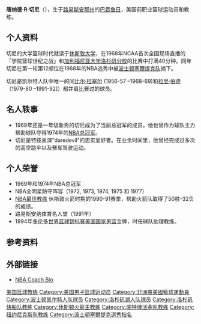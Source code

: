 {{noteTA
|G1=NBA
}}

{{Infobox NBA biography
| name         = 唐·切尼<br />Don Chaney
| nickname = Don, Duck
| image = 
| position = [[后卫|后卫]]
| height_ft = 6
| height_in = 5
| weight_lb = 210
| nationality = USA
| birth_date = {{birth date and age|1946|3|22}}
| birth_place = {{USA}}[[路易斯安那州|路易斯安那州]][[巴吞鲁日_(路易斯安那州)|巴吞鲁日]]
| highschool = 巴吞鲁日麦金利高中
| college = [[休斯敦大学|休斯敦大学]]
| draft_year   = 1968
| draft_round  = 1
| draft_pick   = 12
| draft_team = [[波士顿凯尔特人|波士顿凯尔特人]]
| career_start = 1968
| career_end   = 1980
| years1       = {{nbay|1968|start}}–{{nbay|1974|end}}
| team1        = [[波士顿凯尔特人|波士顿凯尔特人]]
| years2       = 1975–1976
| team2        = [[圣路易斯灵魂队|圣路易斯灵魂队]]
| years3       = {{nbay|1976|start}}–{{nbay|1977|start}}
| team3        = [[洛杉矶湖人|洛杉矶湖人]]
| years4       = {{nbay|1977|start}}–{{nbay|1979|start}}
| team4        = 波士顿凯尔特人
| cyears1      = {{nbay|1984|start}}–{{nbay|1986|end}}
| cteam1       = [[洛杉矶快船|洛杉矶快船]]
| cyears2      = {{nbay|1988|start}}–{{nbay|1991|end}}
| cteam2       = [[休斯敦火箭|休斯敦火箭]]
| cyears3      = {{nbay|1993|start}}–{{nbay|1994|end}}
| cteam3       = [[底特律活塞|底特律活塞]]
| cyears4      = {{nbay|2001|start}}–{{nbay|2003|end}}
| cteam4       = [[纽约尼克斯|纽约尼克斯]]
| awards =
}}

'''唐纳德·R·切尼'''（{{lang-en|'''Donald R. Chaney'''}}{{bd|1946年|3月22日|}}），生于[[路易斯安那州|路易斯安那州]]的[[巴吞鲁日_(路易斯安那州)|巴吞鲁日]]，美国前职业篮球运动员和教练。

== 个人资料 ==
切尼的大学篮球时代就读于[[休斯敦大学|休斯敦大学]]，在1968年NCAA首次全国现场直播的「学院篮球世纪之战」和[[加利福尼亚大学洛杉矶分校|加利福尼亚大学洛杉矶分校]]的比赛中打满40分钟。同年切尼在第一轮第12顺位在1968年的NBA选秀中被[[波士顿塞爾提克队|波士顿塞爾提克队]]摘下。

切尼是凯尔特人队中唯一的同[[比尔·拉塞尔|比尔·拉塞尔]] (1956-57 –1968-69)和[[拉里·伯德|拉里·伯德]]（1979-80 –1991-92]）都并肩比赛过的球员。

==名人轶事==
* 1969年还是一年级新秀的切尼成为了当届总冠军的成员，他也曾作为球队主力帮助球队夺得1974年的[[NBA总冠军|NBA总冠军]]。
* 切尼是特技表演"daredevil"的忠实爱好者。在业余时间里，他曾经完成过多次的高空跳伞以及赛车驾驶运动。

==个人荣誉==
* 1969年和1974年NBA总冠军
* NBA全明星防守阵容（1972, 1973, 1974, 1975 和 1977）
* [[NBA最佳教练|NBA最佳教练]] 休斯敦火箭时期的1990-91赛季，帮助火箭队取得了50胜-32负的成绩。
* 路易斯安纳体育名人堂（1991年）
* 1994年[[多伦多|多伦多]][[世界篮球锦标赛|世界篮球锦标赛]][[梦之队|美国国家男篮]]金牌，时任球队助理教练。

== 参考资料 ==
{{reflist}}

==外部链接==
* {{en}}[https://web.archive.org/web/20181013212239/http://www.nba.com/coachfile/don_chaney/ NBA Coach Bio]

{{1968 NBA Draft}}
{{NBA年度最佳教练}}
{{Boston Celtics 1968-69 NBA champions}}
{{Boston Celtics 1973-74 NBA champions}}
{{LosAngelesClippersCoach}}
{{HoustonRocketsCoach}}
{{PistonsCoach}}
{{KnicksCoach}}

{{Authority control}}
{{DEFAULTSORT:Chaney, Don}}
[[Category:美国篮球教练|美国篮球教练]]
[[Category:美国男子篮球运动员|Category:美国男子篮球运动员]]
[[Category:非洲裔美國籃球運動員|Category:非洲裔美國籃球運動員]]
[[Category:波士顿凯尔特人队球员|Category:波士顿凯尔特人队球员]]
[[Category:洛杉矶湖人队球员|Category:洛杉矶湖人队球员]]
[[Category:洛杉矶快船队教练|Category:洛杉矶快船队教练]]
[[Category:休斯顿火箭主教练|Category:休斯顿火箭主教练]]
[[Category:底特律活塞队教练|Category:底特律活塞队教练]]
[[Category:纽约尼克斯队教练|Category:纽约尼克斯队教练]]
[[Category:波士頓塞爾提克選秀指名|Category:波士頓塞爾提克選秀指名]]